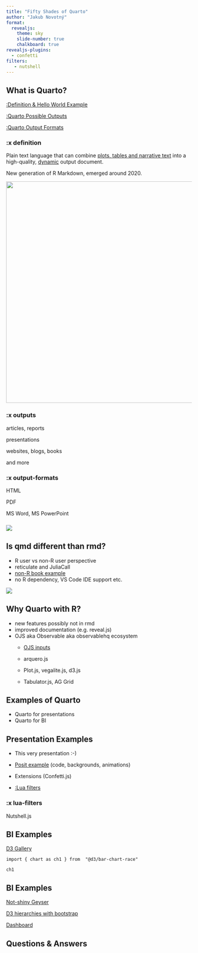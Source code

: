```yaml
---
title: "Fifty Shades of Quarto"
author: "Jakub Novotný"
format:
  revealjs:
    theme: sky
    slide-number: true
    chalkboard: true
revealjs-plugins:
  - confetti
filters:
   - nutshell
---
```


## What is Quarto?

[:Definition & Hello World Example](#definition)

[:Quarto Possible Outputs](#outputs)

[:Quarto Output Formats](#output-formats)

### :x definition

Plain text language that can combine [plots, tables and narrative text]{.underline} into a high-quality, [dynamic]{.underline} output document.

New generation of R Markdown, emerged around 2020.

![](example.png){width="600"}

### :x outputs

articles, reports

presentations

websites, blogs, books

and more

### :x output-formats

HTML

PDF

MS Word, MS PowerPoint

### 

![](https://quarto.org/quarto.png){fig-align="right"}

## Is qmd different than rmd?

-   R user vs non-R user perspective
-   reticulate and JuliaCall
-   [non-R book example](https://wesmckinney.com/book/)
-   no R dependency, VS Code IDE support etc.

![](https://quarto.org/docs/get-started/hello/images/rstudio-qmd-how-it-works.png){fig-align="right"}

## Why Quarto with R?

-   new features possibly not in rmd
-   improved documentation (e.g. reveal.js)
-   OJS aka Observable aka observablehq ecosystem
    -   [OJS inputs](https://observablehq.com/@observablehq/inputs)

    -   arquero.js

    -   Plot.js, vegalite.js, d3.js

    -   Tabulator.js, AG Grid

## Examples of Quarto

-   Quarto for presentations
-   Quarto for BI

## Presentation Examples

-   This very presentation :-)

-   [Posit example](https://quarto.org/docs/presentations/revealjs/demo/) (code, backgrounds, animations)

-   Extensions (Confetti.js)

-   [:Lua filters](#lua-filters)

### :x lua-filters

Nutshell.js

## BI Examples

[D3 Gallery](https://observablehq.com/@d3/gallery)

```ojs
import { chart as ch1 } from  "@d3/bar-chart-race"

ch1

```

## BI Examples
[Not-shiny Geyser](./qmd_examples/5_geyser.html)

[D3 hierarchies with bootstrap](./qmd_examples/6_hierarchies_d3.html)

[Dashboard](./qmd_examples/25_custom_css.html)


## Questions & Answers
